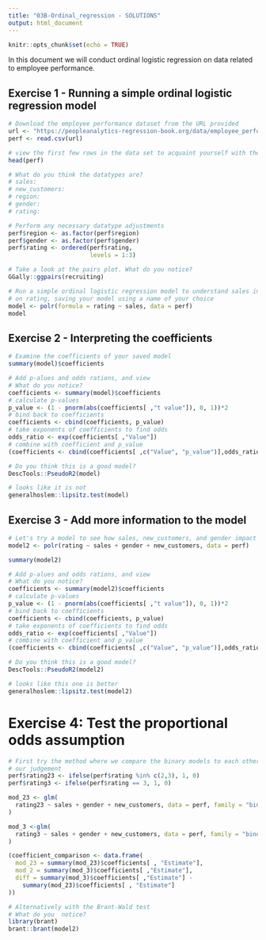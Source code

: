 ```yaml
---
title: "03B-Ordinal_regression - SOLUTIONS"
output: html_document
---
```


  
```r
knitr::opts_chunk$set(echo = TRUE)
```

In this document we will conduct ordinal logistic regression on data related to employee performance.

## Exercise 1 - Running a simple ordinal logistic regression model

```r
# Download the employee performance dataset from the URL provided
url <- "https://peopleanalytics-regression-book.org/data/employee_performance.csv"
perf <- read.csv(url)

```

```r
# view the first few rows in the data set to acquaint yourself with the data
head(perf)
```

```r
# What do you think the datatypes are?
# sales:
# new_customers:
# region:
# gender:
# rating:
```


```r
# Perform any necessary datatype adjustments
perf$region <- as.factor(perf$region)
perf$gender <- as.factor(perf$gender)
perf$rating <- ordered(perf$rating,
                       levels = 1:3)
```

```r
# Take a look at the pairs plot. What do you notice?
GGally::ggpairs(recruiting)

```

```r
# Run a simple ordinal logistic regression model to understand sales influence
# on rating, saving your model using a name of your choice
model <- polr(formula = rating ~ sales, data = perf)
model
```



## Exercise 2 - Interpreting the coefficients

```r
# Examine the coefficients of your saved model
summary(model)$coefficients

```

```r
# Add p-alues and odds rations, and view
# What do you notice?
coefficients <- summary(model)$coefficients
# calculate p-values
p_value <- (1 - pnorm(abs(coefficients[ ,"t value"]), 0, 1))*2
# bind back to coefficients
coefficients <- cbind(coefficients, p_value)
# take exponents of coefficients to find odds
odds_ratio <- exp(coefficients[ ,"Value"])
# combine with coefficient and p_value
(coefficients <- cbind(coefficients[ ,c("Value", "p_value")],odds_ratio))

```

```r
# Do you think this is a good model?
DescTools::PseudoR2(model)

# looks like it is not
generalhoslem::lipsitz.test(model)
```

## Exercise 3 - Add more information to the model

```r
# Let's try a model to see how sales, new_customers, and gender impact rating
model2 <- polr(rating ~ sales + gender + new_customers, data = perf)

summary(model2)
```

```r
# Add p-alues and odds rations, and view
# What do you notice?
coefficients <- summary(model2)$coefficients
# calculate p-values
p_value <- (1 - pnorm(abs(coefficients[ ,"t value"]), 0, 1))*2
# bind back to coefficients
coefficients <- cbind(coefficients, p_value)
# take exponents of coefficients to find odds
odds_ratio <- exp(coefficients[ ,"Value"])
# combine with coefficient and p_value
(coefficients <- cbind(coefficients[ ,c("Value", "p_value")],odds_ratio))
```

```r
# Do you think this is a good model?
DescTools::PseudoR2(model2)

# looks like this one is better
generalhoslem::lipsitz.test(model2)
```

# Exercise 4: Test the proportional odds assumption

```r
# First try the method where we compare the binary models to each other and use
# our judgement
perf$rating23 <- ifelse(perf$rating %in% c(2,3), 1, 0)
perf$rating3 <- ifelse(perf$rating == 3, 1, 0)

mod_23 <- glm(
  rating23 ~ sales + gender + new_customers, data = perf, family = "binomial"
)

mod_3 <-glm(
  rating3 ~ sales + gender + new_customers, data = perf, family = "binomial"
)

(coefficient_comparison <- data.frame(
  mod_23 = summary(mod_23)$coefficients[ , "Estimate"],
  mod_2 = summary(mod_3)$coefficients[ ,"Estimate"],
  diff = summary(mod_3)$coefficients[ ,"Estimate"] - 
    summary(mod_23)$coefficients[ , "Estimate"]
))
```

```r
# Alternatively with the Brant-Wald test
# What do you  notice?
library(brant)
brant::brant(model2)

```
